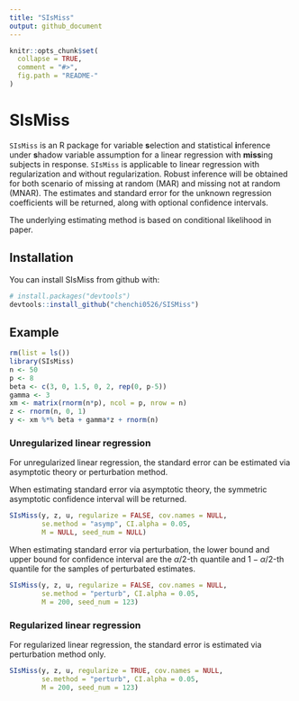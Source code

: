 ```yaml
---
title: "SIsMiss"
output: github_document
---
```


<!-- README.md is generated from README.Rmd. Please edit that file -->

```r
knitr::opts_chunk$set(
  collapse = TRUE,
  comment = "#>",
  fig.path = "README-"
)
```

# SIsMiss

`SIsMiss` is an R package for variable **s**election and statistical **i**nference under **s**hadow variable assumption for a linear regression with **miss**ing subjects in response. `SIsMiss` is applicable to linear regression with regularization and without regularization. Robust inference will be obtained for both scenario of missing at random (MAR) and missing not at random (MNAR). The estimates and standard error for the unknown regression coefficients will be returned, along with optional confidence intervals.

The underlying estimating method is based on conditional likelihood in paper.

## Installation

You can install SIsMiss from github with:

```r
# install.packages("devtools")
devtools::install_github("chenchi0526/SISMiss")
```

## Example
```r
rm(list = ls())
library(SIsMiss)
n <- 50
p <- 8
beta <- c(3, 0, 1.5, 0, 2, rep(0, p-5))
gamma <- 3
xm <- matrix(rnorm(n*p), ncol = p, nrow = n)
z <- rnorm(n, 0, 1)
y <- xm %*% beta + gamma*z + rnorm(n)
```
### Unregularized linear regression
For unregularized linear regression, the standard error can be estimated via asymptotic theory or perturbation method.

When estimating standard error via asymptotic theory, the symmetric asymptotic confidence interval will be returned.
```r
SIsMiss(y, z, u, regularize = FALSE, cov.names = NULL,
        se.method = "asymp", CI.alpha = 0.05,
        M = NULL, seed_num = NULL)
```

When estimating standard error via perturbation, the lower bound and upper bound for confidence interval are the $\alpha/2$-th quantile and $1-\alpha/2$-th quantile for the samples of perturbated estimates.
```r
SIsMiss(y, z, u, regularize = FALSE, cov.names = NULL,
        se.method = "perturb", CI.alpha = 0.05,
        M = 200, seed_num = 123)
```

### Regularized linear regression
For regularized linear regression, the standard error is estimated via perturbation method only. 

```r
SIsMiss(y, z, u, regularize = TRUE, cov.names = NULL,
        se.method = "perturb", CI.alpha = 0.05,
        M = 200, seed_num = 123)
```